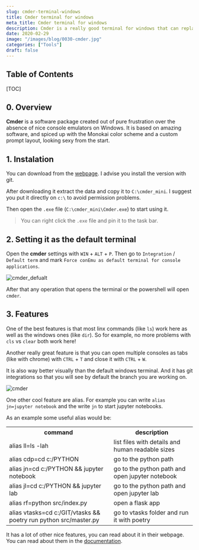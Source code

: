 ```yaml
---
slug: cmder-terminal-windows
title: Cmder terminal for windows
meta_title: Cmder terminal for windows
description: Cmder is a really good terminal for windows that can replace the default one.
date: 2020-02-29
image: "/images/blog/0030-cmder.jpg"
categories: ["Tools"]
draft: false
---
```


## Table of Contents

[TOC]

## 0. Overview

**Cmder** is a software package created out of pure frustration over the absence of nice console emulators on Windows.
It is based on amazing software, and spiced up with the Monokai color scheme and a custom prompt layout, looking sexy from the start.

## 1. Instalation

You can download from the [webpage](https://cmder.net/).
I advise you install the version with git.

After downloading it extract the data and copy it to `C:\cmder_mini`.
I suggest you put it directly on `c:\` to avoid permission problems.

Then open the `.exe` file (`C:\cmder_mini\Cmder.exe`) to start using it.

> You can right click the `.exe` file and pin it to the task bar.

## 2. Setting it as the default terminal

Open the **cmder** settings with `WIN` + `ALT` + `P`.
Then go to `Integration` / `Default term` and mark `Force conEmu as default terminal for console applications`.

<div class="w3-center">
  <img src="/static/images/posts/cmder_defualt.png" alt="cmder_defualt" class="w3-image w3-padding-16" style="max-height: 600px;"/>
</div>

After that any operation that opens the terminal or the powershell will open `cmder`.

## 3. Features

One of the best features is that most linx commands (like `ls`) work here as well as the windows ones (like `dir`).
So for example, no more problems with `cls` vs `clear` both work here!

Another really great feature is that you can open multiple consoles as tabs (like with chrome) with `CTRL` + `T` and close it with `CTRL` + `W`.

It is also way better visually than the default windows terminal.
And it has git integrations so that you will see by default the branch you are working on.

<div class="w3-center">
  <img src="/static/images/posts/cmder.png" alt="cmder" class="w3-image w3-padding-16" style="max-height: 600px;"/>
</div>

One other cool feature are alias.
For example you can write `alias jn=jupyter notebook` and the write `jn` to start jupyter notebooks.

As an example some useful alias would be:

<table class="v-table" align="center">
  <tr class="v-table-center">
    <th class="v-table-header">command</th>
    <th class="v-table-header">description</th>
  </tr>
  <tr>
    <td>alias ll=ls -lah</td>
    <td>list files with details and human readable sizes</td>
  </tr>
  <tr>
    <td>alias cdp=cd c:/PYTHON</td>
    <td>go to the python path</td>
  </tr>
  <tr>
    <td>alias jn=cd c:/PYTHON && jupyter notebook</td>
    <td>go to the python path and open jupyter notebook</td>
  </tr>
  <tr>
    <td>alias jl=cd c:/PYTHON && jupyter lab</td>
    <td>go to the python path and open jupyter lab</td>
  </tr>
  <tr>
    <td>alias rf=python src/index.py</td>
    <td>open a flask app</td>
  </tr>
  <tr>
    <td>alias vtasks=cd c:/GIT/vtasks && poetry run python src/master.py</td>
    <td>go to vtasks folder and run it with poetry</td>
  </tr>
</table>

It has a lot of other nice features, you can read about it in their webpage.
You can read about them in the [documentation](https://github.com/cmderdev/cmder).

